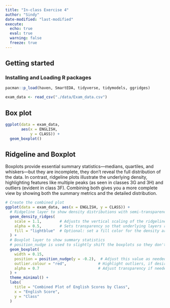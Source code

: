 ```yaml
---
title: "In-class Exercise 4"
author: "Sindy"
date-modified: "last-modified"
execute:
  echo: true
  eval: true
  warning: false
  freeze: true
---
```


## Getting started

### Installing and Loading R packages

```r
pacman::p_load(haven, SmartEDA, tidyverse, tidymodels, ggridges)
```

```r
exam_data <- read_csv("./data/Exam_data.csv")
```

## Box plot

```r
ggplot(data = exam_data,
       aes(x = ENGLISH,
           y = CLASS)) + 
  geom_boxplot()
```

## Ridgeline and Boxplot

Boxplots provide essential summary statistics—medians, quartiles, and whiskers—but they are incomplete, they don’t reveal the full distribution of the data. In contrast, ridgeline plots illustrate the underlying density, highlighting features like multiple peaks (as seen in classes 3G and 3H) and outliers (evident in class 3F). Combining both gives you a more complete view by showing both the summary metrics and the detailed distribution.

```r
# Create the combined plot
ggplot(data = exam_data, aes(x = ENGLISH, y = CLASS)) +
  # Ridgeline layer to show density distributions with semi-transparency
  geom_density_ridges(
    scale = 1.1,        # Adjusts the vertical scaling of the ridgelines
    alpha = 0.5,        # Sets transparency so that underlying layers remain visible
    fill = "lightblue"  # Optional: set a fill color for the density areas
  ) +
  # Boxplot layer to show summary statistics
  # position_nudge is used to slightly shift the boxplots so they don't completely overlap with the ridgelines
  geom_boxplot(
    width = 0.15,
    position = position_nudge(y = -0.2),  # Adjust this value as needed
    outlier.colour = "red",              # Highlight outliers, if desired
    alpha = 0.7                          # Adjust transparency if needed
  ) +
  theme_minimal() +
  labs(
    title = "Combined Plot of English Scores by Class",
    x = "English Score",
    y = "Class"
  )
```
